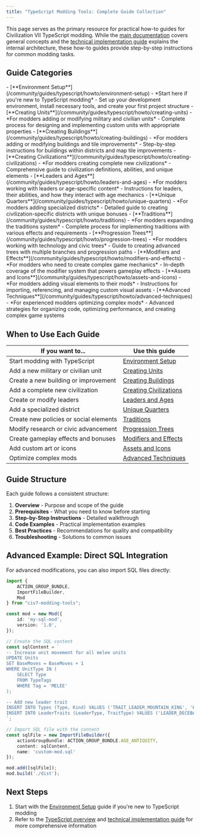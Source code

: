 ```yaml
---
title: "TypeScript Modding Tools: Complete Guide Collection"
---
```


<Card title="Summary">

This page serves as the primary resource for practical how-to guides for Civilization VII TypeScript modding. While the [main documentation](/community/guides/typescript/typescript-overview) covers general concepts and the [technical implementation guide](/community/guides/typescript/typescript-technical) explains the internal architecture, these how-to guides provide step-by-step instructions for common modding tasks.

</Card>

## Guide Categories

<AccordionGroup>
<Accordion title="Getting Started">
- [**Environment Setup**](/community/guides/typescript/howto/environment-setup) - *Start here if you're new to TypeScript modding*
  - Set up your development environment, install necessary tools, and create your first project structure
</Accordion>

<Accordion title="Basic Game Elements">
- [**Creating Units**](/community/guides/typescript/howto/creating-units) - *For modders adding or modifying military and civilian units*
  - Complete process for designing and implementing custom units with appropriate properties
- [**Creating Buildings**](/community/guides/typescript/howto/creating-buildings) - *For modders adding or modifying buildings and tile improvements*
  - Step-by-step instructions for buildings within districts and map tile improvements
</Accordion>

<Accordion title="Civilization Components"> 
- [**Creating Civilizations**](/community/guides/typescript/howto/creating-civilizations) - *For modders creating complete new civilizations*
  - Comprehensive guide to civilization definitions, abilities, and unique elements
- [**Leaders and Ages**](/community/guides/typescript/howto/leaders-and-ages) - *For modders working with leaders or age-specific content*
  - Instructions for leaders, their abilities, and how they interact with age mechanics
- [**Unique Quarters**](/community/guides/typescript/howto/unique-quarters) - *For modders adding specialized districts*
  - Detailed guide to creating civilization-specific districts with unique bonuses
</Accordion>

<Accordion title="Game Systems">
- [**Traditions**](/community/guides/typescript/howto/traditions) - *For modders expanding the traditions system*
  - Complete process for implementing traditions with various effects and requirements
- [**Progression Trees**](/community/guides/typescript/howto/progression-trees) - *For modders working with technology and civic trees*
  - Guide to creating advanced trees with multiple branches and progression paths
</Accordion>

<Accordion title="Technical Implementation">
- [**Modifiers and Effects**](/community/guides/typescript/howto/modifiers-and-effects) - *For modders who need to create complex game mechanics*
  - In-depth coverage of the modifier system that powers gameplay effects
- [**Assets and Icons**](/community/guides/typescript/howto/assets-and-icons) - *For modders adding visual elements to their mods*
  - Instructions for importing, referencing, and managing custom visual assets
- [**Advanced Techniques**](/community/guides/typescript/howto/advanced-techniques) - *For experienced modders optimizing complex mods*
  - Advanced strategies for organizing code, optimizing performance, and creating complex game systems
</Accordion>
</AccordionGroup>

## When to Use Each Guide

| If you want to... | Use this guide |
|-------------------|---------------|
| Start modding with TypeScript | [Environment Setup](/community/guides/typescript/howto/environment-setup) |
| Add a new military or civilian unit | [Creating Units](/community/guides/typescript/howto/creating-units) |
| Create a new building or improvement | [Creating Buildings](/community/guides/typescript/howto/creating-buildings) |
| Add a complete new civilization | [Creating Civilizations](/community/guides/typescript/howto/creating-civilizations) |
| Create or modify leaders | [Leaders and Ages](/community/guides/typescript/howto/leaders-and-ages) |
| Add a specialized district | [Unique Quarters](/community/guides/typescript/howto/unique-quarters) |
| Create new policies or social elements | [Traditions](/community/guides/typescript/howto/traditions) |
| Modify research or civic advancement | [Progression Trees](/community/guides/typescript/howto/progression-trees) |
| Create gameplay effects and bonuses | [Modifiers and Effects](/community/guides/typescript/howto/modifiers-and-effects) |
| Add custom art or icons | [Assets and Icons](/community/guides/typescript/howto/assets-and-icons) |
| Optimize complex mods | [Advanced Techniques](/community/guides/typescript/howto/advanced-techniques) |

## Guide Structure

Each guide follows a consistent structure:
1. **Overview** - Purpose and scope of the guide
2. **Prerequisites** - What you need to know before starting
3. **Step-by-Step Instructions** - Detailed walkthrough
4. **Code Examples** - Practical implementation examples
5. **Best Practices** - Recommendations for quality and compatibility
6. **Troubleshooting** - Solutions to common issues

## Advanced Example: Direct SQL Integration

For advanced modifications, you can also import SQL files directly:

``` typescript icon="code" title="Example Import SQL File" id="community-guides-typescript-howto-index__d9dab6fc" tag="code-file" wrap
import {
    ACTION_GROUP_BUNDLE,
    ImportFileBuilder,
    Mod
} from "civ7-modding-tools";

const mod = new Mod({
    id: 'my-sql-mod',
    version: '1.0',
});

// Create the SQL content
const sqlContent = `
-- Increase unit movement for all melee units
UPDATE Units 
SET BaseMoves = BaseMoves + 1 
WHERE UnitType IN (
    SELECT Type 
    FROM TypeTags 
    WHERE Tag = 'MELEE'
);

-- Add new leader trait
INSERT INTO Types (Type, Kind) VALUES ('TRAIT_LEADER_MOUNTAIN_KING', 'KIND_TRAIT');
INSERT INTO LeaderTraits (LeaderType, TraitType) VALUES ('LEADER_DECEBALUS', 'TRAIT_LEADER_MOUNTAIN_KING');
`;

// Import SQL file with the content
const sqlFile = new ImportFileBuilder({
    actionGroupBundle: ACTION_GROUP_BUNDLE.AGE_ANTIQUITY,
    content: sqlContent,
    name: 'custom-mod.sql'
});

mod.add([sqlFile]);
mod.build('./dist');
```

## Next Steps

1. Start with the [Environment Setup](/community/guides/typescript/howto/environment-setup) guide if you're new to TypeScript modding
2. Refer to the [TypeScript overview](/community/guides/typescript/typescript-overview) and [technical implementation guide](/community/guides/typescript/typescript-technical) for more comprehensive information 